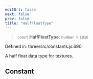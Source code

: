 ```yaml
---
editUrl: false
next: false
prev: false
title: "HalfFloatType"
---
```


> `const` **HalfFloatType**: `number` = `1016`

Defined in: three/src/constants.js:690

A half float data type for textures.

## Constant
